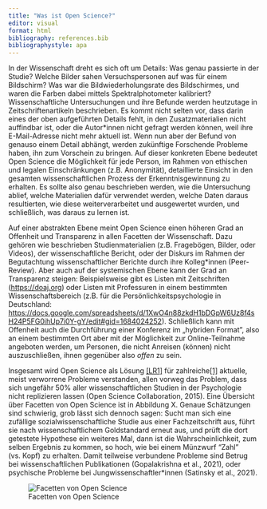 ```yaml
---
title: "Was ist Open Science?"
editor: visual
format: html
bibliography: references.bib
bibliographystyle: apa
---
```


In der Wissenschaft dreht es sich oft um Details: Was genau passierte in der Studie? Welche Bilder sahen Versuchspersonen auf was für einem Bildschirm? Was war die Bildwiederholungsrate des Bildschirmes, und waren die Farben dabei mittels Spektralphotometer kalibriert? Wissenschaftliche Untersuchungen und ihre Befunde werden heutzutage in Zeitschriftenartikeln beschrieben. Es kommt nicht selten vor, dass darin eines der oben aufgeführten Details fehlt, in den Zusatzmaterialien nicht auffindbar ist, oder die Autor\*innen nicht gefragt werden können, weil ihre E-Mail-Adresse nicht mehr aktuell ist. Wenn nun aber der Befund von genauso einem Detail abhängt, werden zukünftige Forschende Probleme haben, ihn zum Vorschein zu bringen. Auf dieser konkreten Ebene bedeutet Open Science die Möglichkeit für jede Person, im Rahmen von ethischen und legalen Einschränkungen (z.B. Anonymität), detaillierte Einsicht in den gesamten wissenschaftlichen Prozess der Erkenntnisgewinnung zu erhalten. Es sollte also genau beschrieben werden, wie die Untersuchung ablief, welche Materialien dafür verwendet werden, welche Daten daraus resultierten, wie diese weiterverarbeitet und ausgewertet wurden, und schließlich, was daraus zu lernen ist.

Auf einer abstrakten Ebene meint Open Science einen höheren Grad an Offenheit und Transparenz in allen Facetten der Wissenschaft. Dazu gehören wie beschrieben Studienmaterialien (z.B. Fragebögen, Bilder, oder Videos), der wissenschaftliche Bericht, oder der Diskurs im Rahmen der Begutachtung wissenschaftlicher Berichte durch ihre Kolleg\*innen (Peer-Review). Aber auch auf der systemischen Ebene kann der Grad an Transparenz steigen: Beispielsweise gibt es Listen mit Zeitschriften (<https://doaj.org>) oder Listen mit Professuren in einem bestimmten Wissenschaftsbereich (z.B. für die Persönlichkeitspsychologie in Deutschland: <https://docs.google.com/spreadsheets/d/1XwO4n88zkdH1bDGpW6Uz8f4sH24P5FG0ihUp7i0Y-gY/edit#gid=1684024252>). Schließlich kann mit Offenheit auch die Durchführung einer Konferenz im „hybriden Format", also an einem bestimmten Ort aber mit der Möglichkeit zur Online-Teilnahme angeboten werden, um Personen, die nicht Anreisen (können) nicht auszuschließen, ihnen gegenüber also *offen* zu sein.

Insgesamt wird Open Science als Lösung [\[LR1\]](#_msocom_1) für zahlreiche[\[1\]](#_ftn1) aktuelle, meist verworrene Probleme verstanden, allen vorweg das Problem, dass sich ungefähr 50% aller wissenschaftlichen Studien in der Psychologie nicht replizieren lassen (Open Science Collaboration, 2015). Eine Übersicht über Facetten von Open Science ist in Abbildung X. Genaue Schätzungen sind schwierig, grob lässt sich dennoch sagen: Sucht man sich eine zufällige sozialwissenschaftliche Studie aus einer Fachzeitschrift aus, führt sie nach wissenschaftlichem Goldstandard erneut aus, und prüft die dort getestete Hypothese ein weiteres Mal, dann ist die Wahrscheinlichkeit, zum selben Ergebnis zu kommen, so hoch, wie bei einem Münzwurf "Zahl" (vs. Kopf) zu erhalten. Damit teilweise verbundene Probleme sind Betrug bei wissenschaftlichen Publikationen (Gopalakrishna et al., 2021), oder psychische Probleme bei Jungwissenschaftler\*innen (Satinsky et al., 2021).

![Facetten von Open Science](images/facetten.jpg)
